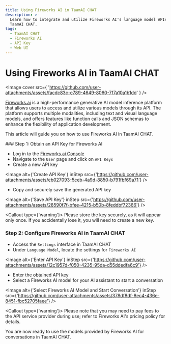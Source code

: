 ```yaml
---
title: Using Fireworks AI in TaamAI CHAT
description: >-
  Learn how to integrate and utilize Fireworks AI's language model APIs in
  TaamAI CHAT.
tags:
  - TaamAI CHAT
  - Fireworks AI
  - API Key
  - Web UI
---
```

# Using Fireworks AI in TaamAI CHAT

<Image
cover
src={
'https://github.com/user-attachments/assets/facdc83c-e789-4649-8060-7f7a10a1b1dd'
}
/>

[Fireworks.ai](https://fireworks.ai/) is a high-performance generative AI model inference platform that allows users to access and utilize various models through its API. The platform supports multiple modalities, including text and visual language models, and offers features like function calls and JSON schemas to enhance the flexibility of application development.

This article will guide you on how to use Fireworks AI in TaamAI CHAT.

<Steps>
### Step 1: Obtain an API Key for Fireworks AI

- Log in to the [Fireworks.ai Console](https://fireworks.ai/account/api-keys)
- Navigate to the `User` page and click on `API Keys`
- Create a new API key

<Image
alt={'Create API Key'}
inStep
src={'https://github.com/user-attachments/assets/eb027093-5ceb-4a9d-8850-b791fbf69a71'}
/>

- Copy and securely save the generated API key

<Image
alt={'Save API Key'}
inStep
src={'https://github.com/user-attachments/assets/28590f7f-bfee-4215-b50b-8feddbf72366'}
/>

<Callout type={'warning'}>
Please store the key securely, as it will appear only once. If you accidentally lose it, you will need to create a new key.
</Callout>

### Step 2: Configure Fireworks AI in TaamAI CHAT

- Access the `Settings` interface in TaamAI CHAT
- Under `Language Model`, locate the settings for `Fireworks AI`

<Image
alt={'Enter API Key'}
inStep
src={'https://github.com/user-attachments/assets/12c1957d-f050-4235-95da-d55ddedfa6c9'}
/>

- Enter the obtained API key
- Select a Fireworks AI model for your AI assistant to start a conversation

<Image
alt={'Select Fireworks AI Model and Start Conversation'}
inStep
src={'https://github.com/user-attachments/assets/378df8df-8ec4-436e-8451-fbc52705faee'}
/>

<Callout type={'warning'}>
Please note that you may need to pay fees to the API service provider during use; refer to Fireworks AI's pricing policy for details.
</Callout>

</Steps>

You are now ready to use the models provided by Fireworks AI for conversations in TaamAI CHAT.

